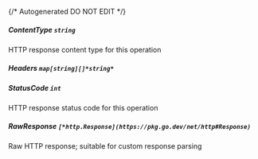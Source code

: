 {/* Autogenerated DO NOT EDIT  */}
##### **ContentType** `string`
HTTP response content type for this operation

##### **Headers** `map[string][]*string*`

##### **StatusCode** `int`
HTTP response status code for this operation

##### **RawResponse** `[*http.Response](https://pkg.go.dev/net/http#Response)`
Raw HTTP response; suitable for custom response parsing

